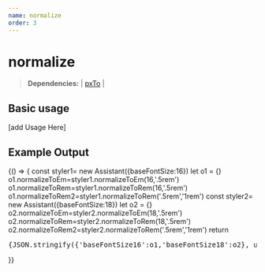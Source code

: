 ```yaml
---
name: normalize
order: 3
---
```



# normalize
>**Dependencies:** | [pxTo](px-to) |

## Basic usage
[add Usage Here]
## Example Output
<Playground>
   {() => {
const styler1= new Assistant({baseFontSize:16})
let o1 = {}
 o1.normalizeToEm=styler1.normalizeToEm(16,'.5rem')
 o1.normalizeToRem=styler1.normalizeToRem(16,'.5rem')
 o1.normalizeToRem2=styler1.normalizeToRem('.5rem','1rem')
const styler2= new Assistant({baseFontSize:18})
let o2 = {}
 o2.normalizeToEm=styler2.normalizeToEm(18,'.5rem')
 o2.normalizeToRem=styler2.normalizeToRem(18,'.5rem')
o2.normalizeToRem2=styler2.normalizeToRem('.5rem','1rem')
    return <pre style={{fontSize:'.8rem'}}>{JSON.stringify({'baseFontSize16':o1,'baseFontSize18':o2}, undefined, 2)}</pre>
  }}

</Playground>

